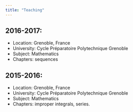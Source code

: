 ```yaml
---
title: "Teaching"
---
```



## 2016-2017:


- Location: Grenoble, France
- University: Cycle Préparatoire Polytechnique Grenoble
- Subject: Mathematics
- Chapters: sequences


## 2015-2016:

- Location: Grenoble, France
- University: Cycle Préparatoire Polytechnique Grenoble
- Subject: Mathematics
- Chapters: improper integrals, series.



